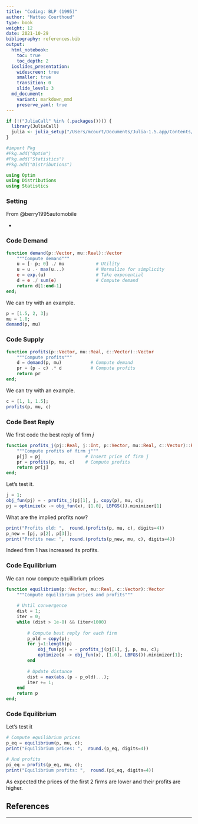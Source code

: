 ```yaml
---
title: "Coding: BLP (1995)"
author: "Matteo Courthoud"
type: book
weight: 12
date: 2021-10-29
bibliography: references.bib
output: 
  html_notebook: 
    toc: true
    toc_depth: 2
  ioslides_presentation:
    widescreen: true
    smaller: true
    transition: 0
    slide_level: 3
  md_document:
    variant: markdown_mmd
    preserve_yaml: true
---
```


```r
if (!("JuliaCall" %in% (.packages()))) {
  library(JuliaCall)
  julia <- julia_setup("/Users/mcourt/Documents/Julia-1.5.app/Contents/Resources/julia/bin")
}
```

```julia
#import Pkg
#Pkg.add("Optim")
#Pkg.add("Statistics")
#Pkg.add("Distributions")

using Optim
using Distributions
using Statistics
```

### Setting

From @berry1995automobile

-   


### Code Demand

```julia
function demand(p::Vector, mu::Real)::Vector
    """Compute demand"""
    u = [- p; 0] ./ mu            # Utility
    u = u .- max(u...)            # Normalize for simplicity
    e = exp.(u)                   # Take exponential
    d = e ./ sum(e)               # Compute demand
    return d[1:end-1]
end;
```

We can try with an example.

```julia
p = [1.5, 2, 3];
mu = 1.0;
demand(p, mu)
```

### Code Supply

```julia
function profits(p::Vector, mu::Real, c::Vector)::Vector
    """Compute profits"""
    d = demand(p, mu)           # Compute demand
    pr = (p - c) .* d           # Compute profits
    return pr
end;
```

We can try with an example.

```julia
c = [1, 1, 1.5];
profits(p, mu, c)
```



### Code Best Reply

We first code the best reply of firm $j$

```julia
function profits_j(pj::Real, j::Int, p::Vector, mu::Real, c::Vector)::Real
    """Compute profits of firm j"""
    p[j] = pj                 # Insert price of firm j
    pr = profits(p, mu, c)    # Compute profits
    return pr[j]
end;
```

Let's test it.

```julia
j = 1;
obj_fun(pj) = - profits_j(pj[1], j, copy(p), mu, c);
pj = optimize(x -> obj_fun(x), [1.0], LBFGS()).minimizer[1]
```

What are the implied profits now?

```julia
print("Profits old: ",  round.(profits(p, mu, c), digits=4))
p_new = [pj, p[2], p[3]];
print("Profits new: ",  round.(profits(p_new, mu, c), digits=4))
```

Indeed firm 1 has increased its profits.

### Code Equilibrium

We can now compute equilibrium prices

```julia
function equilibrium(p::Vector, mu::Real, c::Vector)::Vector
    """Compute equilibrium prices and profits"""
    
    # Until convergence
    dist = 1;
    iter = 0;
    while (dist > 1e-8) && (iter<1000)
    
        # Compute best reply for each firm
        p_old = copy(p);
        for j=1:length(p)
            obj_fun(pj) = - profits_j(pj[1], j, p, mu, c);
            optimize(x -> obj_fun(x), [1.0], LBFGS()).minimizer[1];
        end
        
        # Update distance
        dist = max(abs.(p - p_old)...);
        iter += 1;
    end
    return p
end;
```

### Code Equilibrium

Let's test it
```julia
# Compute equilibrium prices
p_eq = equilibrium(p, mu, c);
print("Equilibrium prices: ",  round.(p_eq, digits=4))

# And profits
pi_eq = profits(p_eq, mu, c);
print("Equilibrium profits: ",  round.(pi_eq, digits=4))
```

As expected the prices of the first 2 firms are lower and their profits are higher.


## References

------------------------------------------------------------------------
